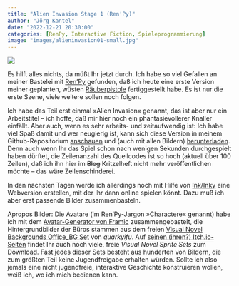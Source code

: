 ```yaml
---
title: "Alien Invasion Stage 1 (Ren'Py)"
author: "Jörg Kantel"
date: "2022-12-21 20:30:00"
categories: [RenPy, Interactive Fiction, Spieleprogrammierung]
image: "images/alieninvasion01-small.jpg"
---
```


[![](images/alieninvasion01.jpg)](https://www.flickr.com/photos/schockwellenreiter/52578098709/)

Es hilft alles nichts, da müßt Ihr jetzt durch. Ich habe so viel Gefallen an meiner Bastelei mit [Ren'Py](http://cognitiones.kantel-chaos-team.de/multimedia/spieleprogrammierung/renpy.html) gefunden, daß ich heute eine erste Version meiner geplanten, wüsten [Räuberpistole](https://kantel.github.io/posts/2022121502_avatare_fuer_renpy/) fertiggestellt habe. Es ist nur die erste Szene, viele weitere sollen noch folgen.

Ich habe das Teil erst einmal »Alien Invasion« genannt, das ist aber nur ein Arbeitstitel -- ich hoffe, daß mir hier noch ein phantasievollerer Knaller einfällt. Aber auch, wenn es sehr arbeits- und zeitaufwendig ist: Ich habe viel Spaß damit und wer neugierig ist, kann sich diese Version in meinem Github-Repositorium [anschauen](https://github.com/kantel/renpy/tree/master/renpyprojects) und (auch mit allen Bildern) [herunterladen](https://github.com/kantel/renpy/tree/master/renpyprojects). Denn auch wenn Ihr das Spiel schon nach wenigen Sekunden durchgespielt haben dürftet, die Zeilenanzahl des Quellcodes ist so hoch (aktuell über 100 Zeilen), daß ich ihn hier im ~~Blog~~ Kritzelheft nicht mehr veröffentlichen möchte -- das wäre Zeilenschinderei.

In den nächsten Tagen werde ich allerdings noch mit Hilfe von [Ink/Inky](http://cognitiones.kantel-chaos-team.de/multimedia/spieleprogrammierung/inkle.html) eine Webversion erstellen, mit der Ihr dann online spielen könnt. Dazu muß ich aber erst passende Bilder zusammenbasteln.

Apropos Bilder: Die Avatare (im Ren'Py-Jargon »Charactere« genannt) habe ich mit dem [Avatar-Generator von Framic](https://framiq.com/) zusammengebastelt, die Hintergrundbilder der Büros stammen aus dem freien [Visual Novel Backgrounds Office_BG Set](https://quarkyifu.itch.io/visual-novel-backgrounds-office-bg-set) von *quarkyifu*. Auf [seinen (ihren?) Itch.io-Seiten](https://quarkyifu.itch.io/) findet Ihr auch noch viele, freie *Visual Novel Sprite Sets* zum Download. Fast jedes dieser Sets besteht aus hunderten von Bildern, die zum größten Teil keine Jugendfreigabe erhalten würden. Sollte ich also jemals eine nicht jugendfreie, interaktive Geschichte konstruieren wollen, weiß ich, wo ich mich bedienen kann.